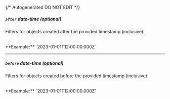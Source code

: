 {/* Autogenerated DO NOT EDIT  */}
##### `after` _date-time (optional)_
Filters for objects created after the provided timestamp
(inclusive).

<br/>
**Example:** `2023-01-01T12:00:00.000Z`

---
##### `before` _date-time (optional)_
Filters for objects created before the provided timestamp
(inclusive).

<br/>
**Example:** `2023-01-01T12:00:00.000Z`


